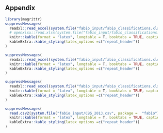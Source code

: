 ## Appendix

```r
library(magrittr)
suppressMessages(
  readxl::read_excel(system.file("fabio_input/fabio_classifications.xlsx", package =  "fabio"), sheet = "Commodities") %>% 
  # openxlsx::read.xlsx(system.file("fabio_input/fabio_classifications.xlsx", package =  "fabio"), sheet = "Commodities") %>% 
  knitr::kable(format = "latex", longtable = T, booktabs = TRUE, caption = "List of commodities") %>%
  kableExtra::kable_styling(latex_options =c("repeat_header"))
)
```

```r
suppressMessages(
  readxl::read_excel(system.file("fabio_input/fabio_classifications.xlsx", package =  "fabio"), sheet = "Processes") %>% 
  knitr::kable(format = "latex", longtable = T, booktabs = TRUE, caption = "List of processes") %>%
  kableExtra::kable_styling(latex_options =c("repeat_header"))
)
```    

```r
suppressMessages(
  readxl::read_excel(system.file("fabio_input/fabio_classifications.xlsx", package =  "fabio"), sheet = "Countries") %>% 
  knitr::kable(format = "latex", longtable = T, booktabs = TRUE, caption = "List of countries") %>%
  kableExtra::kable_styling(latex_options =c("repeat_header"))
)
```    


```r
suppressMessages(
  read.csv2(system.file("fabio_input/CBS_2013.csv", package =  "fabio")) %>% 
  knitr::kable(format = "latex", longtable = T, booktabs = TRUE, caption = "Number of commodity balances reported and estimated for each country in 2013") %>%
  kableExtra::kable_styling(latex_options =c("repeat_header"))
)
```    


